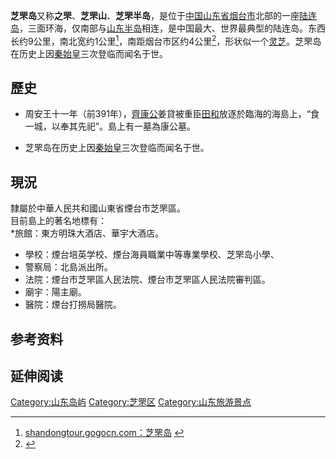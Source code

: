 {{Infobox Islands
| plural = yes
| name             =芝罘岛
| image name       = 
| image caption    = 
| image size       = 
| locator map      ={{Location map|China Shandong|lat=37.620214|long=121.387825}}
| map_custom       = 
| native name      = 
| native name link = 
| other_names         = 
| location         = [[黄海|黄海]]
| coordinates      = {{Coord|37|36|43.4|N|121|22|46.3|E|display=inline}}
| archipelago      = 
| total islands    = 
| major islands    = 
| area             =11.5平方公里
| length           =
| width            =
| coastline        =22.5公里
| highest mount    = 芝罘山（298米）
| elevation        = 
| country                         = China
| country admin divisions title     = 省
| country admin divisions           = [[山东省|山东省]]
| country admin divisions title 1   = 市
| country admin divisions 1         = [[烟台市|烟台市]]
| country admin divisions title 2   = 区
| country admin divisions 2         =[[芝罘区|芝罘区]]
| population       = 
| population as of = 
| density          = 
| ethnic groups    = 
| additional info  =
}}
'''芝罘岛'''又称'''之罘'''、'''芝罘山'''、'''芝罘半岛'''，是位于[[中国|中国]][[山东省|山东省]][[烟台市|烟台市]]北部的一座[[陆连岛|陆连岛]]，三面环海，仅南部与[[山东半岛|山东半岛]]相连，是中国最大、世界最典型的陆连岛。东西长约9公里，南北宽约1公里<ref>[http://shandongtour.gogocn.com/198/sight_1916.htm shandongtour.gogocn.com：芝罘岛] {{webarchive|url=https://web.archive.org/web/20101202141540/http://shandongtour.gogocn.com/198//sight_1916.htm |date=2010-12-02 }}</ref>，南距烟台市区约4公里<ref>{{Cite web |url=http://yt.focus.cn/ztdir/zfd/index.php |title=搜狐焦点：神秘的三十七度 神韵芝罘岛 |access-date=2011-10-04 |archive-date=2016-03-05 |archive-url=https://web.archive.org/web/20160305045210/http://yt.focus.cn/ztdir/zfd/index.php |dead-url=no }}</ref>，形状似一个[[灵芝|灵芝]]。芝罘岛在历史上因[[秦始皇|秦始皇]]三次登临而闻名于世。

==歷史==
*周安王十一年（前391年），[[齊康公|齊康公]]姜貸被重臣[[田和|田和]]放逐於臨海的海島上，“食一城，以奉其先祀”。島上有一墓為康公墓。

*芝罘岛在历史上因[[秦始皇|秦始皇]]三次登临而闻名于世。

==現況==
隸屬於中華人民共和國山東省煙台市芝罘區。
<br />
目前島上的著名地標有：<br />
*旅館：東方明珠大酒店、華宇大酒店。
*學校：煙台培英学校、煙台海員職業中等專業學校、芝罘岛小學、
*警察局：北島派出所。
*法院：煙台市芝罘區人民法院、煙台市芝罘區人民法院審判區。
*廟宇：陽主廟。
*醫院：煙台打撈局醫院。

==参考资料==
{{reflist}}

== 延伸阅读 ==
{{Wikisource further reading}}

{{山东小作品}}
[[Category:山东岛屿|Category:山东岛屿]]
[[Category:芝罘区|Category:芝罘区]]
[[Category:山东旅游景点|Category:山东旅游景点]]